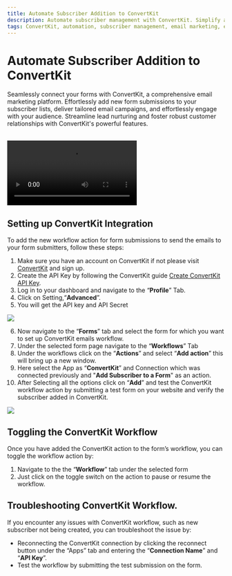 ```yaml
---
title: Automate Subscriber Addition to ConvertKit
description: Automate subscriber management with ConvertKit. Simplify adding subscribers to forms and improve your email marketing strategy with seamless integration.
tags: ConvertKit, automation, subscriber management, email marketing, efficient, forms, streamline, optimize campaigns, opensource, integrations, formzillion
---
```


# Automate Subscriber Addition to ConvertKit

Seamlessly connect your forms with ConvertKit, a comprehensive email marketing platform. Effortlessly add new form submissions to your subscriber lists, deliver tailored email campaigns, and effortlessly engage with your audience. Streamline lead nurturing and foster robust customer relationships with ConvertKit's powerful features.

<br />
<video controls>
  <source src="/integrations/convertkit/convertkit.mp4" type="video/mp4" />
</video>

## Setting up ConvertKit Integration

To add the new workflow action for form submissions to send the emails to your form submitters, follow these steps:

1.  Make sure you have an account on ConvertKit if not please visit [ConvertKit](https://app.convertkit.com/users/signup) and sign up.
2.  Create the API Key by following the ConvertKit guide [Create ConvertKit API Key](https://app.convertkit.com/account_settings/advanced_settings).
3.  Log in to your dashboard and navigate to the “**Profile**” Tab.
4.  Click on Setting,“**Advanced**”.
5.  You will get the API key and API Secret

![](/integrations/convertkit/account-connect.png)


6.  Now navigate to the “**Forms**” tab and select the form for which you want to set up ConvertKit emails workflow.
7.  Under the selected form page navigate to the “**Workflows**” Tab
8.  Under the workflows click on the “**Actions**” and select “**Add action**” this will bring up a new window.
9.  Here select the App as “**ConvertKit**” and Connection which was connected previously and "**Add Subscriber to a Form**" as an action.
10. After Selecting all the options click on “**Add**” and test the ConvertKit workflow action by submitting a test form on your website and verify the subscriber added in ConvertKit.

![](/integrations/convertkit/convertkit-acc.png)

## Toggling the ConvertKit Workflow

Once you have added the ConvertKit action to the form’s workflow, you can toggle the workflow action by:

1.  Navigate to the the “**Workflow**” tab under the selected form
2.  Just click on the toggle switch on the  action to pause or resume the workflow.

## Troubleshooting ConvertKit Workflow.

If you encounter any issues with ConvertKit workflow, such as new subscriber not being created, you can troubleshoot the issue by:

- Reconnecting the ConvertKit connection by clicking the reconnect button under the “Apps” tab and entering the “**Connection Name**” and “**API Key**”.
- Test the workflow by submitting the test submission on the form.
